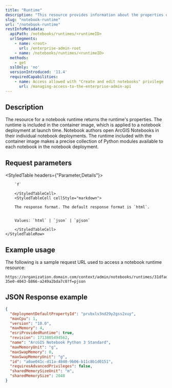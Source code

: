 ```yaml
---
title: "Runtime"
description: "This resource provides information about the properties of a specific notebook runtime in your deployment."
slug: "notebook-runtime"
url: "/notebook-runtime"
restInfoMetadata:
  apiPath: /notebooks/runtimes/<runtimeID>
  urlSegments:
    - name: <root>
      url: /enterprise-admin-root
    - name: /notebooks/runtimes/<runtimeID>
  methods:
    - get
  sslOnly: 'no'
  versionIntroduced: '11.4'
  requiredCapabilities:
    - name: Access allowed with "Create and edit notebooks" privilege
      url: /managing-access-to-the-enterprise-admin-api
---
```


## Description

The resource for a notebook runtime returns the runtime's properties. The runtime is included in the container image, which is applied to a notebook deployment at launch time. Notebook authors open ArcGIS Notebooks in their individual notebook deployments. The runtime included with the container image makes a precise collection of Python modules available to each notebook in the notebook deployment.

## Request parameters

<StyledTable headers={"Parameter,Details"}>
    <StyledTableRow>
        <StyledTableCell cellStyle="markdown">

        `f` 

        </StyledTableCell>
        <StyledTableCell cellStyle="markdown">

        The response format. The default response format is `html`.


        Values: `html` | `json` | `pjson`

        </StyledTableCell>
    </StyledTableRow>
</StyledTable>


## Example usage

The following is a sample request URL used to access a notebook runtime resource:

```other
https://organization.domain.com/context/admin/notebooks/runtimes/31dfadc5-35e0-4043-b866-a249a2bda7c0?f=pjson

```

## JSON Response example

```json
{
  "deploymentDefaultPropertyId": "prvbxlv3nd29y2gss2xuy",
  "maxCpu": 1,
  "version": "10.0",
  "maxMemory": 4,
  "esriProvidedRuntime": true,
  "revision": 1713805494562,
  "name": "ArcGIS Notebook Python 3 Standard",
  "maxMemoryUnit": "g",
  "maxSwapMemory": 0,
  "maxSwapMemoryUnit": "g",
  "id": "a0ae041c-d11a-4840-9b06-b11c8b1d0151",
  "requiresAdvancedPrivileges": false,
  "sharedMemorySizeUnit": "m",
  "sharedMemorySize": 2048
}
```